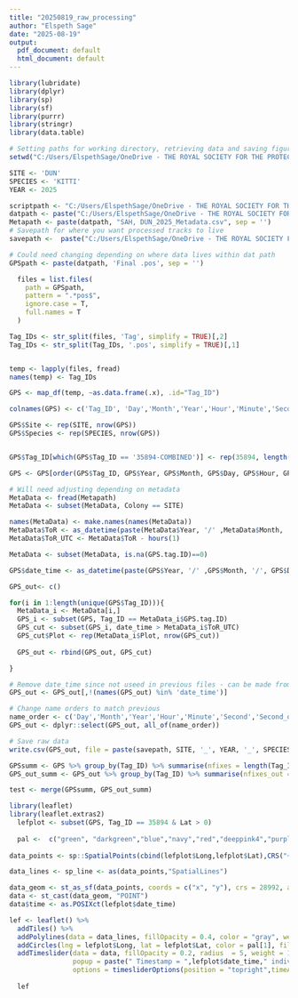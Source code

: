 ```yaml
---
title: "20250819_raw_processing"
author: "Elspeth Sage"
date: "2025-08-19"
output:
  pdf_document: default
  html_document: default
---
```


```r
library(lubridate)
library(dplyr)
library(sp)
library(sf)
library(purrr)
library(stringr)
library(data.table)
```

```r
# Setting paths for working directory, retrieving data and saving figures and outputs - CHANGE TO SUIT YOU
setwd("C:/Users/ElspethSage/OneDrive - THE ROYAL SOCIETY FOR THE PROTECTION OF BIRDS/Documents/BRAIDS/WORKING")

SITE <- 'DUN'
SPECIES <- 'KITTI'
YEAR <- 2025

```

```R

scriptpath <- "C:/Users/ElspethSage/OneDrive - THE ROYAL SOCIETY FOR THE PROTECTION OF BIRDS/Documents/BRAIDS/WORKING/Scripts/Preprocessing/"
datpath <- paste("C:/Users/ElspethSage/OneDrive - THE ROYAL SOCIETY FOR THE PROTECTION OF BIRDS/Documents/BRAIDS/WORKING/Data/Tracks_unprocessed/", SITE, "_", YEAR, "/", sep = '')
Metapath <- paste(datpath, "SAH, DUN_2025_Metadata.csv", sep = '')
# Savepath for where you want processed tracks to live
savepath <-  paste("C:/Users/ElspethSage/OneDrive - THE ROYAL SOCIETY FOR THE PROTECTION OF BIRDS/Documents/BRAIDS/WORKING/Data/Tracks_processed/", SPECIES, "/", sep = '')

```



```r
# Could need changing depending on where data lives within dat path
GPSpath <- paste(datpath, 'Final .pos', sep = '')
```


```R
  files = list.files(
    path = GPSpath,
    pattern = ".*pos$",
    ignore.case = T,
    full.names = T
  )

Tag_IDs <- str_split(files, 'Tag', simplify = TRUE)[,2]
Tag_IDs <- str_split(Tag_IDs, '.pos', simplify = TRUE)[,1]


temp <- lapply(files, fread)
names(temp) <- Tag_IDs

GPS <- map_df(temp, ~as.data.frame(.x), .id="Tag_ID")

colnames(GPS) <- c('Tag_ID', 'Day','Month','Year','Hour','Minute','Second','Second_of_day','Satellites','Lat','Long','Altitude_GPS','Clock_offset','Accuracy','Battery')

GPS$Site <- rep(SITE, nrow(GPS))
GPS$Species <- rep(SPECIES, nrow(GPS))



```

```R
GPS$Tag_ID[which(GPS$Tag_ID == '35894-COMBINED')] <- rep(35894, length(GPS$Tag_ID[which(GPS$Tag_ID == '35894-COMBINED')]))

```

```R

GPS <- GPS[order(GPS$Tag_ID, GPS$Year, GPS$Month, GPS$Day, GPS$Hour, GPS$Second),]
```

```R
# Will need adjusting depending on metadata 
MetaData <- fread(Metapath)
MetaData <- subset(MetaData, Colony == SITE)

names(MetaData) <- make.names(names(MetaData))
MetaData$ToR <- as_datetime(paste(MetaData$Year, '/' ,MetaData$Month, '/', MetaData$Day, '/', MetaData$Time.of.realease))
MetaData$ToR_UTC <- MetaData$ToR - hours(1)

MetaData <- subset(MetaData, is.na(GPS.tag.ID)==0)

```

```R
GPS$date_time <- as_datetime(paste(GPS$Year, '/' ,GPS$Month, '/', GPS$Day, '/', GPS$Hour, ':', GPS$Minute, ':', GPS$Second))

GPS_out<- c()

for(i in 1:length(unique(GPS$Tag_ID))){
  MetaData_i <- MetaData[i,]
  GPS_i <- subset(GPS, Tag_ID == MetaData_i$GPS.tag.ID)
  GPS_cut <- subset(GPS_i, date_time > MetaData_i$ToR_UTC)
  GPS_cut$Plot <- rep(MetaData_i$Plot, nrow(GPS_cut))
  
  GPS_out <- rbind(GPS_out, GPS_cut)

}

# Remove date_time since not useed in previous files - can be made from data
GPS_out <- GPS_out[,!(names(GPS_out) %in% 'date_time')]

# Change name orders to match previous
name_order <- c('Day','Month','Year','Hour','Minute','Second','Second_of_day','Satellites','Lat','Long','Altitude_GPS','Clock_offset','Accuracy','Battery','Tag_ID','Site','Species','Plot')
GPS_out <- dplyr::select(GPS_out, all_of(name_order))
```

```R
# Save raw data 
write.csv(GPS_out, file = paste(savepath, SITE, '_', YEAR, '_', SPECIES,'_Tracks.csv', sep = ''), row.names=FALSE)

```

```R
GPSsumm <- GPS %>% group_by(Tag_ID) %>% summarise(nfixes = length(Tag_ID), start_day = min(Day), start_month = min(Month))
GPS_out_summ <- GPS_out %>% group_by(Tag_ID) %>% summarise(nfixes_out = length(Tag_ID), start_day_out = min(Day), start_month_out = min(Month), plot = Plot[1])

test <- merge(GPSsumm, GPS_out_summ)

library(leaflet)
library(leaflet.extras2)
  lefplot <- subset(GPS, Tag_ID == 35894 & Lat > 0)
  
  pal <-  c("green", "darkgreen","blue","navy","red","deeppink4","purple","orange","magenta","yellow")
  
data_points <- sp::SpatialPoints(cbind(lefplot$Long,lefplot$Lat),CRS("+proj=longlat +datum=WGS84"))

data_lines <- sp_line <- as(data_points,"SpatialLines")

data_geom <- st_as_sf(data_points, coords = c("x", "y"), crs = 28992, agr = "constant")
data <- st_cast(data_geom, "POINT")
data$time <- as.POSIXct(lefplot$date_time)

lef <- leaflet() %>%
  addTiles() %>%
  addPolylines(data = data_lines, fillOpacity = 0.4, color = "gray", weight = 2) %>%
  addCircles(lng = lefplot$Long, lat = lefplot$Lat, color = pal[1], fillColor = pal[1], popup = paste(" Timestamp = ",lefplot$date_time," individual =", lefplot$Tag_ID, " GPS alt =", lefplot$Altitude_GPS),radius = 1.5, fillOpacity = 0.2, weight = 1, stroke = "FALSE") %>%
  addTimeslider(data = data, fillOpacity = 0.2, radius  = 5, weight = 1, color = pal[1], fillColor = pal[1],
                popup = paste(" Timestamp = ",lefplot$date_time," individual =", lefplot$Tag_ID, " GPS alt =", lefplot$Altitude_GPS),
                options = timesliderOptions(position = "topright",timeAttribute = "time",range = TRUE))
  
  lef
```

